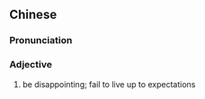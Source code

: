 {{also|不争气}}
==Chinese==
{{zh-forms|s=不争气|type=12}}

===Pronunciation===
{{zh-pron
|m=bùzhēngqì
|c=bat1 zang1 hei3
|cat=a
}}

===Adjective===
{{zh-adj}}

# be disappointing; fail to live up to expectations